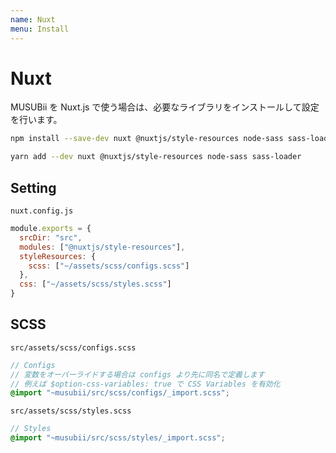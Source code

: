 ```yaml
---
name: Nuxt
menu: Install
---
```


# Nuxt

MUSUBii を Nuxt.js で使う場合は、必要なライブラリをインストールして設定を行います。

```bash
npm install --save-dev nuxt @nuxtjs/style-resources node-sass sass-loader
```

```bash
yarn add --dev nuxt @nuxtjs/style-resources node-sass sass-loader
```

## Setting

`nuxt.config.js`

```js
module.exports = {
  srcDir: "src",
  modules: ["@nuxtjs/style-resources"],
  styleResources: {
    scss: ["~/assets/scss/configs.scss"]
  },
  css: ["~/assets/scss/styles.scss"]
}
```

## SCSS

`src/assets/scss/configs.scss`

```scss
// Configs
// 変数をオーバーライドする場合は configs より先に同名で定義します
// 例えば $option-css-variables: true で CSS Variables を有効化
@import "~musubii/src/scss/configs/_import.scss";
```

`src/assets/scss/styles.scss`

```scss
// Styles
@import "~musubii/src/scss/styles/_import.scss";
```
